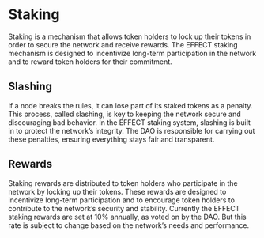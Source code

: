# Staking
Staking is a mechanism that allows token holders to lock up their tokens in order to secure the network and receive rewards. The EFFECT staking mechanism is designed to incentivize long-term participation in the network and to reward token holders for their commitment.

## Slashing
If a node breaks the rules, it can lose part of its staked tokens as a penalty. This process, called slashing, is key to keeping the network secure and discouraging bad behavior. In the EFFECT staking system, slashing is built in to protect the network’s integrity. The DAO is responsible for carrying out these penalties, ensuring everything stays fair and transparent.

## Rewards
Staking rewards are distributed to token holders who participate in the network by locking up their tokens. These rewards are designed to incentivize long-term participation and to encourage token holders to contribute to the network’s security and stability. Currently the EFFECT staking rewards are set at 10% annually, as voted on by the DAO. But this rate is subject to change based on the network’s needs and performance.